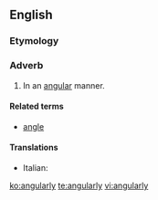 ==English==

===Etymology===
{{suffix|angular|ly}}

===Adverb===
{{en-adv}}

# In an [[angular]] manner.

====Related terms====
* [[angle]]

====Translations====
{{trans-top|in an angular manner}}
* Italian: {{t+|it|angolarmente}}
{{trans-mid}}
{{trans-bottom}}


[[ko:angularly]]
[[te:angularly]]
[[vi:angularly]]